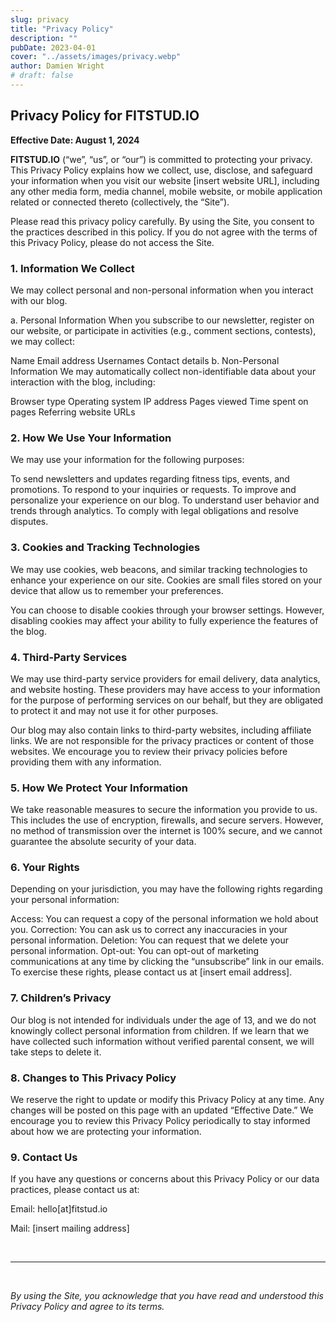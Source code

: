 ```yaml
---
slug: privacy
title: "Privacy Policy"
description: ""
pubDate: 2023-04-01
cover: "../assets/images/privacy.webp"
author: Damien Wright
# draft: false
---
```


## Privacy Policy for FITSTUD.IO

**Effective Date: August 1, 2024**

**FITSTUD.IO** (“we”, “us”, or “our”) is committed to protecting your privacy. This Privacy Policy explains how we collect, use, disclose, and safeguard your information when you visit our website [insert website URL], including any other media form, media channel, mobile website, or mobile application related or connected thereto (collectively, the “Site”).

Please read this privacy policy carefully. By using the Site, you consent to the practices described in this policy. If you do not agree with the terms of this Privacy Policy, please do not access the Site.

### 1. Information We Collect
We may collect personal and non-personal information when you interact with our blog.

a. Personal Information
When you subscribe to our newsletter, register on our website, or participate in activities (e.g., comment sections, contests), we may collect:

Name
Email address
Usernames
Contact details
b. Non-Personal Information
We may automatically collect non-identifiable data about your interaction with the blog, including:

Browser type
Operating system
IP address
Pages viewed
Time spent on pages
Referring website URLs

### 2. How We Use Your Information

We may use your information for the following purposes:

To send newsletters and updates regarding fitness tips, events, and promotions.
To respond to your inquiries or requests.
To improve and personalize your experience on our blog.
To understand user behavior and trends through analytics.
To comply with legal obligations and resolve disputes.

### 3. Cookies and Tracking Technologies

We may use cookies, web beacons, and similar tracking technologies to enhance your experience on our site. Cookies are small files stored on your device that allow us to remember your preferences.

You can choose to disable cookies through your browser settings. However, disabling cookies may affect your ability to fully experience the features of the blog.

### 4. Third-Party Services
We may use third-party service providers for email delivery, data analytics, and website hosting. These providers may have access to your information for the purpose of performing services on our behalf, but they are obligated to protect it and may not use it for other purposes.

Our blog may also contain links to third-party websites, including affiliate links. We are not responsible for the privacy practices or content of those websites. We encourage you to review their privacy policies before providing them with any information.

### 5. How We Protect Your Information
We take reasonable measures to secure the information you provide to us. This includes the use of encryption, firewalls, and secure servers. However, no method of transmission over the internet is 100% secure, and we cannot guarantee the absolute security of your data.

### 6. Your Rights
Depending on your jurisdiction, you may have the following rights regarding your personal information:

Access: You can request a copy of the personal information we hold about you.
Correction: You can ask us to correct any inaccuracies in your personal information.
Deletion: You can request that we delete your personal information.
Opt-out: You can opt-out of marketing communications at any time by clicking the “unsubscribe” link in our emails.
To exercise these rights, please contact us at [insert email address].

### 7. Children’s Privacy
Our blog is not intended for individuals under the age of 13, and we do not knowingly collect personal information from children. If we learn that we have collected such information without verified parental consent, we will take steps to delete it.

### 8. Changes to This Privacy Policy
We reserve the right to update or modify this Privacy Policy at any time. Any changes will be posted on this page with an updated “Effective Date.” We encourage you to review this Privacy Policy periodically to stay informed about how we are protecting your information.

### 9. Contact Us
If you have any questions or concerns about this Privacy Policy or our data practices, please contact us at:

Email: hello[at]fitstud.io

Mail: [insert mailing address]

&nbsp;

---

&nbsp;

*By using the Site, you acknowledge that you have read and understood this Privacy Policy and agree to its terms.*
